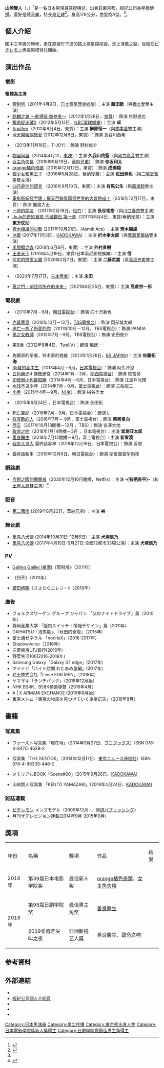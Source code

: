 {{Correct title|title=山﨑賢人|reason=命名}}
{{noteTA
|G1=JP Show
}}
{{藝人
| 姓名 = 山崎賢人
| 類型 = 男演員
| 圖片 = 
| 圖片簡介 = 
| 外文名 = 山﨑 賢人（やまざき けんと）
| 外文 = ja
| 羅馬拼音 = Yamazaki Kento
| 英文名 = 
| 其他藝名 = 
| 民族 = [[大和族|大和族]]
| 國籍 =  {{JPN}}
| 出生日期 = {{birth date and age|1994|9|7}}
| 出生地點 = {{JPN}}[[東京都|東京都]]
| 職業 = [[演員|演員]]、[[模特兒|模特兒]]
| 語言 = [[日語|日語]]
| 教育程度 = 
| 母校 = 板橋区立志村第五中学校
| 宗教信仰 = 
| 配偶 = 
| 兒女 = 
| 父母 = 
| 出道地點 = 
| 出道作品 = 《{{link-ja|熱海搜査官|熱海の捜査官}}》
| 代表作品 = 《[[鄰居同居|鄰居同居]]》<br>《[[女主角失格|女主角失格]]》<br>《[[orange橘色奇蹟|orange橘色奇蹟]]》<br>《[[狼少女和黑王子|狼少女和黑王子]]》<br>《[[四月是你的謊言|四月是你的謊言]]》<br>《[[一週的朋友|一週的朋友]]》<br>《[[好醫生_(日本電視劇)|善良醫生]]》<br>《[[王者天下|王者天下]]》<br>《[[阿宅的戀愛太難|阿宅的戀愛太難]]》<br>《[[今際之國的闖關者|今際之國的闖關者]]》
| 著名角色 = 
| 活躍年代 = 2009年至今
| 經紀公司 = [[星塵傳播|星塵傳播]]
| 網站 = {{official|http://official.stardust.co.jp/yamazakikento/}}
| 相關團體 = 
| module = {{Infobox model details
 | 血型 = A型<ref name="M11-1284" />
 | 身高 = {{height|m=1.78}}<ref name="M11-1284" />
 | 體重 = 
 | 髮色 = [[黑色|黑色]] <!-- 根据模板:Infobox model details，日本、中國大陸、香港、澳門、台灣人是黑色。如有染髮，要特別註明。 -->
 | 瞳色 = [[褐色|褐色]] <!-- 根据模板:Infobox model details，日本、中國大陸、香港、澳門、台灣人是褐色。 -->
 | 三圍 = 
 | 腿長 = 
 | 領碼 = 
 | 男裝尺碼 = 
 | 鞋碼 = 
}}
| IMDb = 4081467
| japanacademyawards = {{awards|award=最佳新人獎<ref>{{cite web|url=http://www.cinematoday.jp/page/N0079529?p=2|title=日本アカデミー賞優秀賞発表！『海街diary』が最多12部門（2/2）|publisher=シネマトゥデイ|date=2016-01-18|accessdate=2016-01-18|archive-date=2016-01-21|archive-url=https://web.archive.org/web/20160121143919/http://www.cinematoday.jp/page/N0079529?p=2|dead-url=yes}}</ref>|year=[[第39回日本電影金像獎|2016年]]|title=《[[orange橘色奇蹟|orange橘色奇蹟]]》|role=成瀨翔|year2=2016年|title2=《[[女主角失格|女主角失格]]》|role2=寺坂利太}}
}}
{{Japanese|japanese=山﨑 賢人|kana=やまざき けんと|romaji=Yamazaki Kento}}
{{Portal box|日本|電影|人物}}
'''山崎賢人'''（{{jpn|j=山﨑 賢人|hg=やまざき けんと|rm=Yamazaki Kento|f=y}}，{{bd|1994年|9月7日||}}）<ref name="M11-1284">{{Cite web |url=http://www.vip-times.co.jp/?talent_id=M11-1284 |title=山崎賢人 |work=日本タレント名鑑 |publisher=VIPタイムズ社 |accessdate=2017-01-03 |archive-date=2021-03-01 |archive-url=https://web.archive.org/web/20210301192813/https://www.vip-times.co.jp/?talent_id=M11-1284 |dead-url=no }}</ref>是一名[[日本|日本]][[男演員|男演員]]兼[[模特兒|模特兒]]，出身自[[東京都|東京都]]，經紀公司為[[星塵傳播|星塵傳播]]。愛好是聽[[音樂|音樂]]，特長是[[足球|足球]]<ref>{{Cite web |url=http://www.stardust.co.jp/section2/profile/yamazakikento.html |title=存档副本 |accessdate=2018-03-10 |archive-date=2018-03-01 |archive-url=https://web.archive.org/web/20180301105054/http://www.stardust.co.jp/section2/profile/yamazakikento.html |dead-url=no }}</ref>。身高178公分，血型為A型。<ref name="M11-1284" />。

== 個人介紹 ==
{{Unreferenced section|date=2018年3月}}
國中三年級的時候，走在原宿竹下通的路上被星探挖掘，走上演藝之路。從擔任[[ピチレモン|ピチレモン]]專屬男模特兒開始。

== 演出作品 ==
=== 電影 ===
'''粗體為主演'''
* [[管制塔|管制塔]]（2011年4月9日，[[日本索尼音樂娛樂|日本索尼音樂娛樂]]）：主演 '''藤田駈'''（與[[橋本愛|橋本愛]]雙主演）
* [[麒麟之翼#電影|麒麟之翼 〜劇場版·新参者〜]]（2012年1月28日，[[東寶|東寶]]）：飾演 杉野達也
* [[奪命捉迷藏#2012年電影版|奪命捉迷藏3]]（2012年5月12日，[[NBC環球娛樂|NBC環球娛樂]]）：主演 '''卓'''
* [[Another_(電影)|Another]]（2012年8月4日，東寶）：主演 '''榊原恒一'''（與[[橋本愛|橋本愛]]雙主演）
* [[今天開始談戀愛#真人版電影|今天開始談戀愛]] (2012年12月8日，東寶) ：飾演 長谷川西希
* {{link-ja|戀愛教主|ジンクス!!!}}（2013年11月16日，T-JOY）：飾演 野村雄介
* [[鄰居同居#電影|鄰居同居]]（2014年4月12，[[東映|東映]]）：主演 '''久我山柊聖'''（與[[剛力彩芽|剛力彩芽]]雙主演）
* [[女主角失格#真人版電影|女主角失格]]（2015年9月19日，[[日本華納家庭娛樂|華納兄弟]]）：飾演 '''寺坂利太'''
* [[orange橘色奇蹟#電影|orange橘色奇蹟]]（2015年12月12日，東寶）：飾演 '''成瀨翔'''
* [[狼少女和黑王子#真人版電影|狼少女和黑王子]] （2016年5月28日，華納兄弟）：主演 '''佐田恭也'''（與[[二階堂富美|二階堂富美]]雙主演）
* [[四月是你的謊言#真人版電影|四月是你的謊言]] （2016年9月10日，東寶）：主演 '''有馬公生'''（與[[廣瀨鈴|廣瀨鈴]]雙主演）
* [[電影版妖怪手錶：飛天巨鯨與兩個世界的大冒險喵！|電影版妖怪手錶：飛天巨鯨與兩個世界的大冒險喵！]]（2016年12月17日，東寶）：飾演 閻魔大王
* [[一週的朋友#電影版|一週的朋友]] （2017年2月18日，[[松竹|松竹]]）：主演 '''長谷祐樹'''（與[[川口春奈|川口春奈]]雙主演）
* [[不滅鑽石#真人電影|JoJo的奇妙冒險 不滅鑽石 第一章]]（2017年8月4日，東寶/華納兄弟）：主演 '''東方仗助'''
* [[齊木楠雄的災難_(2017年電影)|齊木楠雄的災難]] (2017年10月21日，{{link-ja|日本索尼影視娛樂|ソニー・ピクチャーズ_エンタテインメント_(日本)}}/Asmik Ace) ：主演 '''齊木楠雄'''
* [[古籍研究社系列#真人電影|冰菓]] (2017年11月3日，[[KADOKAWA|KADOKAWA]]) ：主演 '''折木奉太郎'''（與[[廣瀨愛麗絲|廣瀨愛麗絲]]雙主演）
* [[羊與鋼之森|羊與鋼之森]] (2018年6月8日，東寶) ：主演 '''外村直樹'''
* [[王者天下#真人電影|王者天下]] (2019年4月19日，東寶/日本索尼影視娛樂) ：主演 '''信'''
* [[阿宅的戀愛太難|阿宅的戀愛太難]] (2020年2月7日，東寶) ：主演 '''二藤宏嵩'''（與[[高畑充希|高畑充希]]雙主演）
* {{tsl|ja|劇場_(又吉直樹)#映画|劇場(又吉直樹)|劇場}}（2020年7月17日，[[吉本興業|吉本興業]]）：主演 '''永田'''
* [[夏之門_-_前往你所在的未來_-|夏之門 - 前往你所在的未來 -]]（2021年6月25日，東寶）：主演 '''高倉宗一郎'''

=== 電視劇 ===
* {{link-ja|熱海搜査官|熱海の捜査官}}（2010年7月－9月，[[朝日電視台|朝日電視台]]）：飾演 四十万新也
* [[克隆寶貝|克隆寶貝]]（2010年10月－12月，[[TBS電視台|TBS電視台]]）：飾演 岡部城太郎
* [[逃亡～為了所愛的你|逃亡～為了所愛的你]]（2011年10月－12月，TBS電視台）：飾演 PANDA
* [[黑之女教師|黑之女教師]]（2012年7月－9月，TBS電視台）：飾演 安田俊介
* {{link-ja|兩人的櫃檯|カウンターのふたり}} 第8話（2012年8月4日，TwellV）：飾演 鴨居一 
* 佐藤家的早餐，铃木家的晚餐（2013年1月28日，[[BS_JAPAN|BS JAPAN]]）：主演 '''佐藤拓海'''
* [[35歲的高中生|35歲的高中生]]（2013年4月－6月，[[日本電視台|日本電視台]]）：飾演 阿久津涼
* [[白色榮光|白色榮光]]4 螺鈿迷宮（2014年1月－3月，[[關西電視台|關西電視台]]）：飾演 桜宮葵
* [[即使弱小也能取勝|即使弱小也能取勝]]（2014年4月－6月，日本電視台）：飾演 江波戶光輝
* [[水球不良少年|水球不良少年]]（2014年7月－9月，[[富士電視台|富士電視台]]）：飾演 三船龍二
* [[小希|小希]]（2015年4月－9月，[[NHK|NHK]]）：飾演 紺谷圭太
* {{link-ja|永遠的我們 sea side blue|永遠のぼくら sea side blue}}（2015年6月24日 ，日本電視台）：飾演 永田拓
* [[死亡筆記_(電視劇)|死亡筆記]]（2015年7月－9月，日本電視台）：飾演 L
* [[有喜歡的人|有喜歡的人]]（2016年7月－ 9月，富士電視台）：飾演 '''柴崎夏向'''
* [[陸王|陸王]]（2017年10月13開播－12月 ，TBS）：飾演 宮澤大地
* [[致命之吻|致命之吻]]（2018年1月14開播－3月 ，日本電視台）：主演 '''堂島旺太郎'''
* [[好醫生_(日本電視劇)|善良醫生]]（2018年7月12開播－9月，富士電視台）：主演 '''新堂湊'''
* [[我是大哥大!!#電視劇|我是大哥大]] 最終話客串（2018年12月16日，日本電視台）：飾演 香取
* {{link-ja|時效警察開始了|時効警察}} 最終話客串（2019年12月6日，朝日電視台）：飾演 斯皮里查尔雨夜

=== 網路劇 ===
* [[今際之國的闖關者_(電視劇)|今際之國的闖關者]]（2020年12月10日開播，Netflix）：主演 '''-{有栖良平}-'''（和[[土屋太鳳|土屋太鳳]]雙主演）<ref>{{Cite news|url=https://www.oricon.co.jp/news/2141664/full/|script-title=ja:山崎賢人&土屋太鳳、Netflix作品で『まれ』以来タッグ 監督は『キングダム』佐藤信介氏|publisher=ORICON NEWS|date=2019-05-05|accessdate=2019-08-05|language=ja|archive-date=2019-08-05|archive-url=https://web.archive.org/web/20190805134358/https://www.oricon.co.jp/news/2141664/full/|dead-url=no}}</ref>

=== 配音 ===
* [[第二國度_(動畫電影)|第二國度]] (2019年8月23日，華納兄弟) ：主演 '''裕'''

=== 舞台劇 ===
* [[里見八犬傳|里見八犬傳]] (2014年10月31日-12月6日)：主演 '''犬塚信乃'''
* [[里見八犬傳|里見八犬傳]] (2017年4月15日-5月27日 全國12都市33場公演)：主演 '''犬塚信乃'''

=== PV ===
* [[Galileo_Galilei_(樂團)|Galileo Galilei (樂團)]]《管制塔》（2011年）
* {{link-ja|鴉 (樂隊)|鴉 (バンド)|鴉}}《列車》（2011年）
* [[菅田將暉|菅田將暉]]《さよならエレジー》（2018年）

=== 廣告 ===
*フォルクスワーゲン グループ ジャパン 「父のナイトドライブ」篇（2010年）
*静岡産業大学 「脳内スイッチ・情報デザイン」篇（2011年）
* DAIHATSU「海馬篇」、「秋田的奇岩」（2015年）
* 富士通ゼネラル 「nocriaX」（2016-2017年）
* Shadowverse（2016年）
* 三菱東京UFJ銀行(2016年)
* 野菜生活100(2016-2018年)
* Samsung Galaxy「Galaxy S7 edge」(2017年)
* マイナビ「バイト訪問 わたあめ屋編」(2017年)
* 花王株式会社「Liese FOR MEN」（2018年）
* ヤマザキ「ランチパック」（2018年12月始）
* NHK BS4K、BS8K頻道導覽（2019年4月）
* A | X  ARMANI EXCHANGE (2019年8月始）
* 東京メトロ「東京の物語を見つけていく企業広告」（2019年8月）

== 書籍 ==
=== 写真集 ===
* {{JIS2004フォント|山﨑賢人}}ファースト写真集「現在地」（2014年3月27日、[[ワニブックス|ワニブックス]]）ISBN 978-4-8470-4629-2
* {{JIS2004フォント|山﨑賢人}}写真集「THE KENTOS」（2014年12月17日、[[東京ニュース通信社|東京ニュース通信社]]）ISBN 978-4-86336-446-2
* {{JIS2004フォント|山﨑賢人}}メモリアルBOOK「Scene#20」(2015年9月26日、[[KADOKAWA|KADOKAWA]])
*山﨑賢人写真集 「KENTO YAMAZAKI」(2019年4月24日、[[KADOKAWA|KADOKAWA]])

=== 雑誌連載 ===
* [[ピチレモン|ピチレモン]] メンズモデル（2009年12月 -、[[学研パブリッシング|学研パブリッシング]]）
*[[ザテレビジョン|月刊ザテレビジョン]]連載(2014年9月-2015年9月)

== 獎項 ==
{|class=wikitable width=70%
|-style="background:#007FFF; color:white; font-weight:bold; text-align:center;"
|年份 || 名稱 || 獎項 || 作品 || 結果
|-
| 2016年 ||  第39届日本电影学院奖 || 最佳新人奖 || [[orange橘色奇蹟#電影|orange橘色奇蹟]]、[[女主角失格#真人版電影|女主角失格]] || {{won}}
|-
| rowspan="2" |2018年 || 第98届日剧学院奖 || 最佳男主角奖 || [[好醫生_(日本電視劇)|善良醫生]] || {{won}}
|-
| 2019爱奇艺尖叫之夜 || 亚洲新锐艺人獎 ||  [[好醫生_(日本電視劇)|善良醫生]]、[[致命之吻|致命之吻]]|| {{won}}
|}

== 参考資料 ==
{{reflist}}

== 外部連結 ==
*{{Official|https://official.stardust.co.jp/yamazakikento/sp/}}{{ja}}
* [http://www.stardust.co.jp/profile/yamazakikento.html 經紀公司個人介紹頁] {{Wayback|url=http://www.stardust.co.jp/profile/yamazakikento.html |date=20120308200046 }}{{ja icon}}
* {{Ameba|kento-yamazaki}}
* {{Instagram|kentooyamazaki}}{{ja icon}}
* {{Sinaweibo|u/7073421252|山崎賢人}}{{zh-cn}}

{{Stardust Promotion}}
{{日本電影金像獎新人獎}}
{{日劇學院賞最佳男主角}}

{{Authority control}}
{{DEFAULTSORT:Yamazaki Kento}}
[[Category:日本男演員|Category:日本男演員]]
[[Category:星尘传播|Category:星尘传播]]
[[Category:東京都出身人物|Category:東京都出身人物]]
[[Category:日本電影學院獎新人獎得主|Category:日本電影學院獎新人獎得主]]
[[Category:日劇學院賞最佳男主角得主|Category:日劇學院賞最佳男主角得主]]